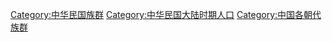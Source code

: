 [[Category:中华民国族群|Category:中华民国族群]]
[[Category:中华民国大陆时期人口|Category:中华民国大陆时期人口]]
[[Category:中国各朝代族群|Category:中国各朝代族群]]